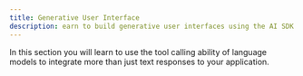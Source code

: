 ```yaml
---
title: Generative User Interface
description: earn to build generative user interfaces using the AI SDK in your Next.js application
---
```


In this section you will learn to use the tool calling ability of language models to integrate more than just text responses to your application.

